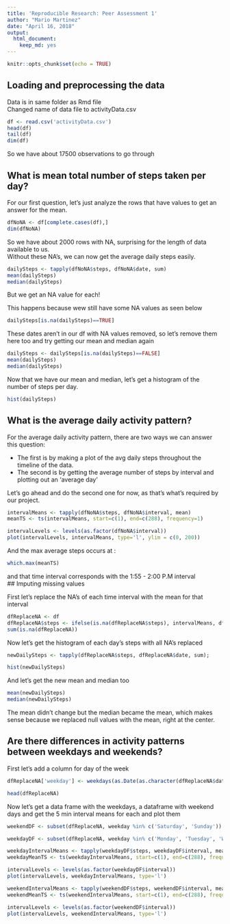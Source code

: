 ---
title: 'Reproducible Research: Peer Assessment 1'
author: "Mario Martinez"
date: "April 16, 2018"
output:
  html_document:
    keep_md: yes
---

```{r setup, include=FALSE}
knitr::opts_chunk$set(echo = TRUE)
```


## Loading and preprocessing the data

Data is in same folder as Rmd file  
Changed name of data file to activityData.csv

```{r loading}
df <- read.csv('activityData.csv')
head(df)
tail(df)
dim(df)

```

So we have about 17500 observations to go through

## What is mean total number of steps taken per day?
For our first question, let's just analyze the rows that have values to get an answer for the mean.

```{r removeNA}
dfNoNA <- df[complete.cases(df),]
dim(dfNoNA)

```

So we have about 2000 rows with NA, surprising for the length of data available to us.  
Without these NA's, we can now get the average daily steps easily.

```{r avg daily steps}

dailySteps <- tapply(dfNoNA$steps, dfNoNA$date, sum)
mean(dailySteps)
median(dailySteps)

```

But we get an NA value for each!  

This happens because wew still have some NA values as seen below

```{r remove dailySteps NA}

dailySteps[is.na(dailySteps)==TRUE]

```

These dates aren't in our df with NA values removed, so let's remove them here too and try getting our mean and median again

```{r dailySteps mean and median no NA}
dailySteps <- dailySteps[is.na(dailySteps)==FALSE]
mean(dailySteps)
median(dailySteps)

```

Now that we have our mean and median, let's get a histogram of the number of steps per day.

```{r hist_daily_steps}
hist(dailySteps)

```

## What is the average daily activity pattern?

For the average daily activity pattern, there are two ways we can answer this question:  

- The first is by making a plot of the avg daily steps throughout the timeline of the data.
- The second is by getting the average number of steps by interval and plotting out an 'average day'  

Let's go ahead and do the second one for now, as that's what's required by our project.  

```{r plotting_avg_steps_by_time_interval}

intervalMeans <- tapply(dfNoNA$steps, dfNoNA$interval, mean)
meanTS <- ts(intervalMeans, start=c(1), end=c(288), frequency=1)

intervalLevels <- levels(as.factor(dfNoNA$interval))
plot(intervalLevels, intervalMeans, type='l', ylim = c(0, 200))

```
And the max average steps occurs at :

```{r max average steps interval}

which.max(meanTS)

```

and that time interval corresponds with the 1:55 - 2:00 P.M interval  
## Imputing missing values

First let's replace the NA's of each time interval with the mean for that interval

```{r replacing NA with interval means}

dfReplaceNA <- df
dfReplaceNA$steps <- ifelse(is.na(dfReplaceNA$steps), intervalMeans, dfReplaceNA$steps)
sum(is.na(dfReplaceNA))
```


Now let's get the histogram of each day's steps with all NA's replaced 

```{r histogram_by_day}

newDailySteps <- tapply(dfReplaceNA$steps, dfReplaceNA$date, sum);

hist(newDailySteps)
```

And let's get the new mean and median too

```{r new mean and median}

mean(newDailySteps)
median(newDailySteps)
```

The mean didn't change but the median became the mean, which makes sense because we replaced null values with the mean, right at the center.  

## Are there differences in activity patterns between weekdays and weekends?

First let's add a column for day of the week

```{r adding weekday col}

dfReplaceNA['weekday'] <- weekdays(as.Date(as.character(dfReplaceNA$date), '%Y-%m-%d'))

head(dfReplaceNA)
```

Now let's get a data frame with the weekdays, a dataframe with weekend days and get the 5 min interval means for each and plot them

```{r weekend and weekday dfs}

weekendDF <- subset(dfReplaceNA, weekday %in% c('Saturday', 'Sunday'))

weekdayDF <- subset(dfReplaceNA, weekday %in% c('Monday', 'Tuesday', 'Wednesday', 'Thursday', 'Friday'))

```


```{r  new_interval_means_and_plotting}

weekdayIntervalMeans <- tapply(weekdayDF$steps, weekdayDF$interval, mean)
weekdayMeanTS <- ts(weekdayIntervalMeans, start=c(1), end=c(288), frequency=1)

intervalLevels <- levels(as.factor(weekdayDF$interval))
plot(intervalLevels, weekdayIntervalMeans, type='l')

weekendIntervalMeans <- tapply(weekendDF$steps, weekendDF$interval, mean)
weekendMeanTS <- ts(weekendIntervalMeans, start=c(1), end=c(288), frequency=1)

intervalLevels <- levels(as.factor(weekendDF$interval))
plot(intervalLevels, weekendIntervalMeans, type='l')

```


